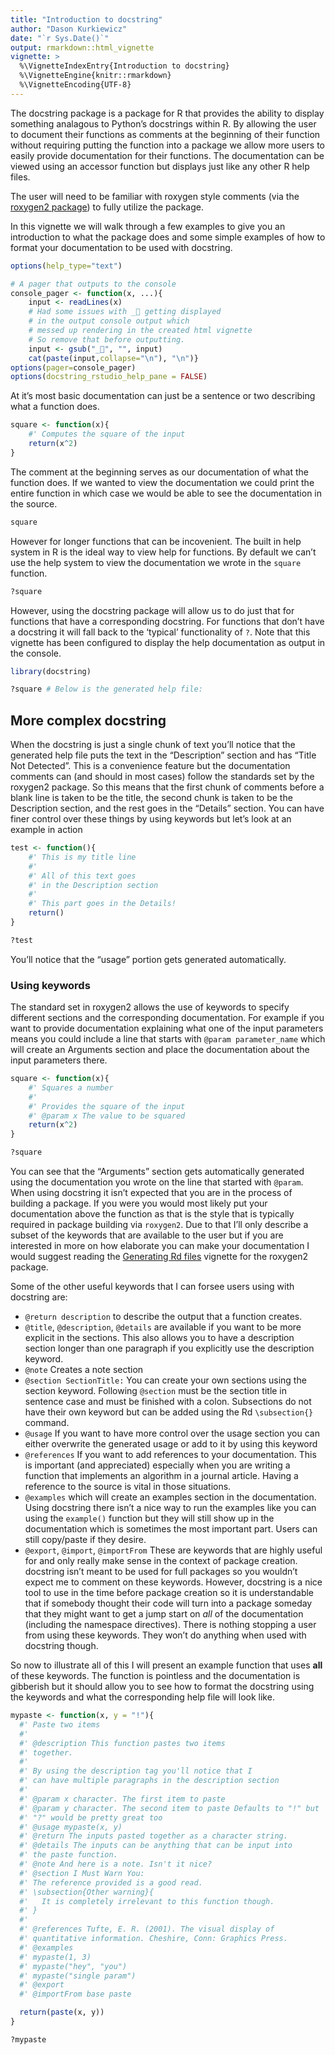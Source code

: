 ```yaml
---
title: "Introduction to docstring"
author: "Dason Kurkiewicz"
date: "`r Sys.Date()`"
output: rmarkdown::html_vignette
vignette: >
  %\VignetteIndexEntry{Introduction to docstring}
  %\VignetteEngine{knitr::rmarkdown}
  %\VignetteEncoding{UTF-8}
---
```



The docstring package is a package for R that provides the ability to 
display something analagous to
Python's docstrings within R.  By allowing the user to document
their functions as comments at the beginning of their function
without requiring putting the function into a package we allow
more users to easily provide documentation for their functions.
The documentation can be viewed using an accessor function but
displays just like any other R help files.

The user will need to be familiar with roxygen style comments (via the [roxygen2 package](https://cran.r-project.org/package=roxygen2))
to fully utilize the package.

In this vignette we will walk through a few examples to give you an introduction
to what the package does and some simple examples of how to format your
documentation to be used with docstring.


```r
options(help_type="text")

# A pager that outputs to the console
console_pager <- function(x, ...){
    input <- readLines(x)
    # Had some issues with _ getting displayed
    # in the output console output which
    # messed up rendering in the created html vignette
    # So remove that before outputting.
    input <- gsub("_", "", input)
    cat(paste(input,collapse="\n"), "\n")}
options(pager=console_pager)
options(docstring_rstudio_help_pane = FALSE)
```

At it's most basic documentation can just be a sentence or two describing
what a function does.

```r
square <- function(x){
    #' Computes the square of the input
    return(x^2)
}
```

The comment at the beginning serves as our documentation of what the function does.
If we wanted to view the documentation we could print the entire function
in which case we would be able to see the documentation in the source.

```r
square
```

However for longer functions that can be incovenient. The built in help system in
R is the ideal way to view help for functions.  By default we can't use the 
help system to view the documentation we wrote in the `square` function.

```r
?square
```

However, using the docstring package will allow us to do just that for functions
that have a corresponding docstring.  For functions that don't have a docstring
it will fall back to the 'typical' functionality of `?`. Note that this vignette
has been configured to display the help documentation as output in the console.

```r
library(docstring)
```
```r
?square # Below is the generated help file:
```

## More complex docstring

When the docstring is just a single chunk of text you'll notice that the
generated help file puts the text in the "Description" section and has
"Title Not Detected". This is a convenience feature but the documentation comments
can (and should in most cases) follow the standards set by the roxygen2 package.
So this means that the first chunk of comments before a blank line is taken to
be the title, the second chunk is taken to be the Description section, and the
rest goes in the "Details" section.  You can have finer control over these things
by using keywords but let's look at an example in action

```r
test <- function(){
    #' This is my title line
    #'
    #' All of this text goes
    #' in the Description section
    #'
    #' This part goes in the Details!
    return()
}

?test
```

You'll notice that the "usage" portion gets generated automatically.

### Using keywords

The standard set in roxygen2 allows the use of keywords to specify different
sections and the corresponding documentation.  For example if you want to
provide documentation explaining what one of the input parameters means you
could include a line that starts with `@param parameter_name` which will 
create an Arguments section and place the documentation about the input parameters
there.

```r
square <- function(x){
    #' Squares a number
    #'
    #' Provides the square of the input
    #' @param x The value to be squared
    return(x^2)
}

?square
```

You can see that the "Arguments" section gets automatically generated using
the documentation you wrote on the line that started with `@param`.  When using
docstring it isn't expected that you are in the process of building a package.
If you were you would most likely put your documentation above the function as
that is the style that is typically required in package building via `roxygen2`.
Due to that I'll only describe a subset of the keywords that are available to
the user but if you are interested in more on how elaborate you can make your
documentation I would suggest reading the [Generating Rd files](https://cran.r-project.org/package=roxygen2/vignettes/rd.html) vignette
for the roxygen2 package.

Some of the other useful keywords that I can forsee users using with docstring are:

 - `@return description` to describe the output that a function creates.
 - `@title`, `@description`, `@details` are available if you want to be more
 explicit in the sections. This also allows you to have a description section
 longer than one paragraph if you explicitly use the description keyword.
 - `@note` Creates a note section
 - `@section SectionTitle:` You can create your own sections using the section
 keyword.  Following `@section` must be the section title in sentence case and
 must be finished with a colon. Subsections do not have their own keyword but 
 can be added using the Rd `\subsection{}` command.
 - `@usage` If you want to have more control over the usage section you can
 either overwrite the generated usage or add to it by using this keyword
 - `@references` If you want to add references to your documentation. This is
 important (and appreciated) especially when you are writing a function that
 implements an algorithm in a journal article.  Having a reference to the source
 is vital in those situations.
 - `@examples` which will create an examples section in the documentation. Using
 docstring there isn't a nice way to run the examples like you can using the
 `example()` function but they will still show up in the documentation which
 is sometimes the most important part. Users can still copy/paste if they desire.
 - `@export`, `@import`, `@importFrom` These are keywords that are highly useful
 for and only really make sense in the context of package creation.  docstring
 isn't meant to be used for full packages so you wouldn't expect me to comment
 on these keywords. However, docstring is a nice tool to use in the time before
 package creation so it is understandable that if somebody thought their
 code will turn into a package someday that they might want to get a jump start
 on *all* of the documentation (including the namespace directives).  There is
 nothing stopping a user from using these keywords.  They won't do anything
 when used with docstring though.
 
 So now to illustrate all of this I will present an example function that uses
 **all** of these keywords.  The function is pointless and the documentation is
 gibberish but it should allow you to see how to format the docstring using
 the keywords and what the corresponding help file will look like.

```r
mypaste <- function(x, y = "!"){
  #' Paste two items
  #' 
  #' @description This function pastes two items
  #' together.  
  #'
  #' By using the description tag you'll notice that I
  #' can have multiple paragraphs in the description section
  #' 
  #' @param x character. The first item to paste
  #' @param y character. The second item to paste Defaults to "!" but
  #' "?" would be pretty great too
  #' @usage mypaste(x, y)
  #' @return The inputs pasted together as a character string.
  #' @details The inputs can be anything that can be input into
  #' the paste function.
  #' @note And here is a note. Isn't it nice?
  #' @section I Must Warn You:
  #' The reference provided is a good read.
  #' \subsection{Other warning}{
  #'   It is completely irrelevant to this function though.
  #' }
  #' 
  #' @references Tufte, E. R. (2001). The visual display of 
  #' quantitative information. Cheshire, Conn: Graphics Press.
  #' @examples
  #' mypaste(1, 3)
  #' mypaste("hey", "you")
  #' mypaste("single param")
  #' @export
  #' @importFrom base paste

  return(paste(x, y))
}

?mypaste
```



